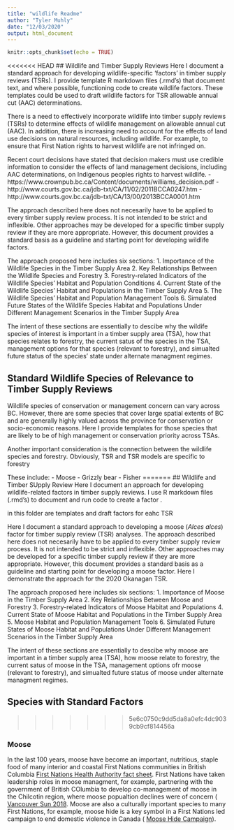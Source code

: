 ```yaml
---
title: "wildlife Readme"
author: "Tyler Muhly"
date: "12/03/2020"
output: html_document
---
```


```r
knitr::opts_chunk$set(echo = TRUE)
```

<<<<<<< HEAD
## Wildlife and Timber Supply Reviews
Here I document a standard approach for developing wildlife-specific 'factors' in timber supply reviews (TSRs). I provide template R markdown files (.rmd's) that document text, and where possible, functioning code to create wildlife factors. These templates could be used to draft wildlife factors for TSR allowable annual cut (AAC) determinations.  





There is a need to effectively incorporate wildlife into timber supply reviews (TSRs) to determine effects of wildlife management on allowable annual cut (AAC). In addition, there is increasing need to account for the effects of land use decisions on natural resources, including wildlife. For example, to ensure that First Nation rights to harvest wildlife are not infringed on. 

Recent court decisions have stated that decision makers must use credible information to consider the effects of land management decisions, including AAC determinations, on Indigenous peoples rights to harvest wildlife.
- https://www.crownpub.bc.ca/Content/documents/williams_decision.pdf
- http://www.courts.gov.bc.ca/jdb-txt/CA/11/02/2011BCCA0247.htm
- http://www.courts.gov.bc.ca/jdb-txt/CA/13/00/2013BCCA0001.htm







The approach described here does not necesarily have to be applied to every timber supply review process. It is not intended to be strict and inflexible. Other approaches may be developed for a specific timber supply review if they are more appropriate. However, this document provides a standard basis as a guideline and starting point for developing wildlife factors. 

The approach proposed here includes six sections:
1. Importance of the Wildlife Species in the Timber Supply Area
2. Key Relationships Between the Wildlife Species and Forestry 
3. Forestry-related Indicators of the Wildlife Species' Habitat and Population Conditions
4. Current State of the Wildlife Species' Habitat and Populations in the Timber Supply Area
5. The Wildlife Species' Habitat and Population Management Tools
6. Simulated Future States of the Wildlife Species Habitat and Populations Under Different Management Scenarios in the Timber Supply Area 

The intent of these sections are essentially to descibe why the wildife species of interest is important in a timber supply area (TSA), how that species relates to forestry, the current satus of the species in the TSA, management options for that species (relevant to forestry), and simualted future status of the species' state under alternate managment regimes.  

## Standard Wildlife Species of Relevance to Timber Supply Reviews
Wildlife species of conservation or management concern can vary across BC. However, there are some species that cover large spatial extents of BC and are generally highly valued across the province for conservation or socio-economic reasons. Here I provide templates for those species that are likely to be of high management or conservation priority across TSAs. 

Another important consideration is the connection between the wildlife species and forestry. Obviously, TSR and TSR models are specific to forestry




These include:
- Moose
- Grizzly bear
- Fisher
=======
## Wildlife and Timber SUpply Review
Here I document an approach for developing wildlife-related factors in timber supply reviews. I use R markdown files (.rmd's) to document and run code to create a factor .   


in this folder are templates and draft factors for eahc TSR


Here I document a standard approach to developing a moose (*Alces alces*) factor for timber supply review (TSR) analyses. The approach described here does not necesarily have to be applied to every timber supply review process. It is not intended to be strict and inflexible. Other approaches may be developed for a specific timber supply review if they are more appropriate. However, this document provides a standard basis as a guideline and starting point for developing a moose factor. Here I demonstrate the approach for the 2020 Okanagan TSR. 

The approach proposed here includes six sections:
1. Importance of Moose in the Timber Supply Area
2. Key Relationships Between Moose and Forestry 
3. Forestry-related Indicators of Moose Habitat and Populations
4. Current State of Moose Habitat and Populations in the Timber Supply Area
5. Moose Habitat and Population Management Tools
6. Simulated Future States of Moose Habitat and Populations Under Different Management Scenarios in the Timber Supply Area 

The intent of these sections are essentially to descibe why moose are important in a timber supply area (TSA), how moose relate to forestry, the current satus of moose in the TSA, management options ofr moose (relevant to forestry), and simualted future status of moose under alternate managment regimes.  


## Species with Standard Factors
>>>>>>> 5e6c0750c9dd5da8a0efc4dc9039cb9cf814456a

### Moose

In the last 100 years, moose have become an important, nutritious, staple food of many interior and coastal First Nations communities in British Columbia [First Nations Health Authority fact sheet](https://www.fnha.ca/Documents/Traditional_Food_Fact_Sheets.pdf). First Nations have taken leadership roles in moose managment, for example, partnering with the government of British COlumbia to develop co-management of moose in the Chilcotin region, where moose popualtion declines were of concern ( [Vancouver Sun 2018](https://vancouversun.com/news/local-news/b-c-government-and-first-nation-sign-deal-to-manage-declining-moose-populations/). Moose are also a culturally important species to many First Nations, for example, moose hide is a key symbol in a First Nations led campaign to end domestic violence in Canada ( [Moose Hide Campaign](https://moosehidecampaign.ca/home/about-us)).
